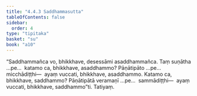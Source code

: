 ```yaml
---
title: "4.4.3 Saddhammasutta"
tableOfContents: false
sidebar:
  order: 4
type: "tipitaka"
basket: "su"
book: "a10"
---
```



<DynamicBreadcrumb />

<Division number="191" book="a10">

<Paragraph number="1361" book="a10">
“Saddhammañca vo, bhikkhave, desessāmi asaddhammañca. Taṃ suṇātha …pe…  katamo ca, bhikkhave, asaddhammo? Pāṇātipāto …pe…  micchādiṭṭhi—  ayaṃ vuccati, bhikkhave, asaddhammo.
</Paragraph>

<Paragraph number="1362" book="a10">
Katamo ca, bhikkhave, saddhammo? Pāṇātipātā veramaṇī …pe…  sammādiṭṭhi—  ayaṃ vuccati, bhikkhave, saddhammo”ti.

</Paragraph>
</Division>

<Paragraph number="1363" type="center" book="a10">
Tatiyaṃ.
</Paragraph>